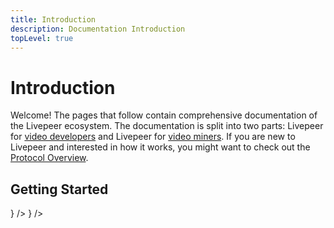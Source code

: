 ```yaml
---
title: Introduction
description: Documentation Introduction
topLevel: true
---
```


# Introduction

Welcome! The pages that follow contain comprehensive documentation of the
Livepeer ecosystem. The documentation is split into two parts: Livepeer for
[video developers](./developers/index.md) and Livepeer for
[video miners](./video-miners/index.md). If you are new to Livepeer and
interested in how it works, you might want to check out the
[Protocol Overview](./protocol/core-concepts/index.md).

## Getting Started

<DocsCardsContainer>
  <DocsCard
    key={1}
    title="For Video Developers"
    description="Build powerful video applications with Livepeer at a fraction of the cost."
    href="/docs/video-developers/overview"
    ctaText="Start"
    icon={
      <svg
        width="56"
        height="56"
        viewBox="0 0 56 56"
        fill="none"
        xmlns="http://www.w3.org/2000/svg">
        <rect width="56" height="56" rx="28" fill="#00EB88" />
        <path
          d="M32.6667 35L39.6667 28L32.6667 21"
          stroke="#131418"
          strokeWidth="1.75"
          strokeLinecap="round"
          strokeLinejoin="round"
        />
        <path
          d="M23.3333 21L16.3333 28L23.3333 35"
          stroke="#131418"
          strokeWidth="1.75"
          strokeLinecap="round"
          strokeLinejoin="round"
        />
      </svg>
    }
  />
  <DocsCard
    key={2}
    title="For Video Miners"
    description="Mine video on the Livepeer network in exchange for ETH."
    href="/docs/video-miners"
    ctaText="Start"
    icon={<IconMine />}
  />
</DocsCardsContainer>
